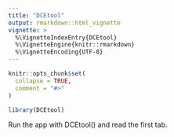 ---
title: "DCEtool"
output: rmarkdown::html_vignette
vignette: >
  %\VignetteIndexEntry{DCEtool}
  %\VignetteEngine{knitr::rmarkdown}
  %\VignetteEncoding{UTF-8}
---

```{r, include = FALSE}
knitr::opts_chunk$set(
  collapse = TRUE,
  comment = "#>"
)
```

```{r setup}
library(DCEtool)
```

Run the app with DCEtool() and read the first tab.
